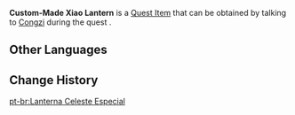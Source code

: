 {{Item Infobox
|id           = 100685
|image        = Item Xiao Lantern.png
|type         = Quest Items
|description  = [[Xiao Lantern]] obtained by [[Congzi]], and it has the names of the five childhood playmates inscribed upon it. May the fire pass on, and may friendship never die.
|source1      = [[Friendships, Wishes, and Regrets]]
|quest        = Friendships, Wishes, and Regrets
|related_type = Variant
|related_item = Xiao Lantern
}}
'''Custom-Made Xiao Lantern''' is a [[Quest Item]] that can be obtained by talking to [[Congzi]] during the quest {{Quest|Friendships, Wishes, and Regrets}}.

==Other Languages==
{{Other Languages
|default_hidden = 1
|en      = Custom-Made Xiao Lantern
|zhs     = 特制的霄灯
|zhs_rm  = Tèzhì de Xiāodēng
|zht     = 特製的霄燈
|zht_rm  = Tèzhì de Xiāodēng
|ja      = 特製の霄灯
|ja_rm   = Tokusei no Shoutou
|ko      = 특제 소등
|es      = Linterna celeste especial
|fr      = Lanterne céleste spéciale
|ru      = Заказной небесный фонарь
|th      = โคม Xiao สั่งทำพิเศษ
|th_rm   = 
|vi      = Đèn Tiêu đặc biệt
|de      = Laternensonderanfertigung
|id      = Lentera Xiao yang Dibuat Khusus
|pt      = Lanterna Celeste Especial
|tr      = Özel Yapım Xiao Feneri
|it      = Lanterna Xiao personalizzata
}}

==Change History==
{{Change History|1.3}}

[[pt-br:Lanterna Celeste Especial]]